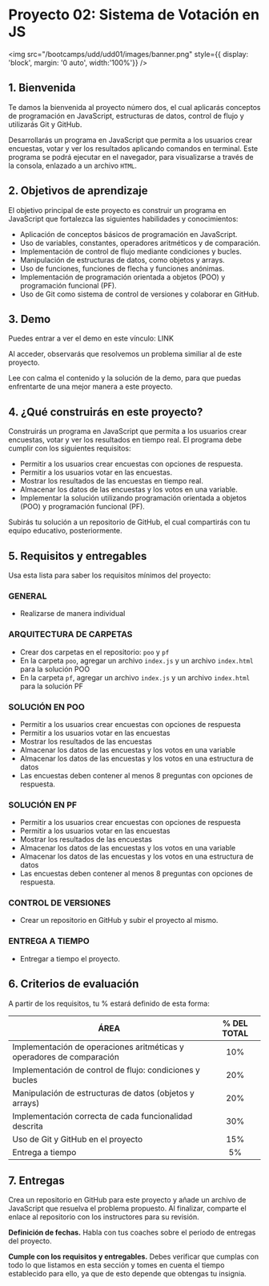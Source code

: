 
# Proyecto 02: Sistema de Votación en JS

<img
	src="/bootcamps/udd/udd01/images/banner.png"
	style={{ display: 'block', margin: '0 auto', width:'100%'}}
/>
<br/>

## 1. Bienvenida

Te damos la bienvenida al proyecto número dos, el cual aplicarás conceptos de programación en JavaScript, estructuras de datos, control de flujo y utilizarás Git y GitHub.

Desarrollarás un programa en JavaScript que permita a los usuarios crear encuestas, votar y ver los resultados aplicando comandos en terminal. Este programa se podrá ejecutar en el navegador, para visualizarse a través de la consola, enlazado a un archivo `HTML`.

## 2. Objetivos de aprendizaje

El objetivo principal de este proyecto es construir un programa en JavaScript que fortalezca las siguientes habilidades y conocimientos:

- Aplicación de conceptos básicos de programación en JavaScript.
- Uso de variables, constantes, operadores aritméticos y de comparación.
- Implementación de control de flujo mediante condiciones y bucles.
- Manipulación de estructuras de datos, como objetos y arrays.
- Uso de funciones, funciones de flecha y funciones anónimas.
- Implementación de programación orientada a objetos (POO) y programación funcional (PF).
- Uso de Git como sistema de control de versiones y colaborar en GitHub.

## 3. Demo

Puedes entrar a ver el demo en este vínculo: <ExternalLink href='demo02'>LINK</ExternalLink>

Al acceder, observarás que resolvemos un problema similiar al de este proyecto.

Lee con calma el contenido y la solución de la demo, para que puedas enfrentarte de una mejor manera a este proyecto.

## 4. ¿Qué construirás en este proyecto?

Construirás un programa en JavaScript que permita a los usuarios crear encuestas, votar y ver los resultados en tiempo real. El programa debe cumplir con los siguientes requisitos:

- Permitir a los usuarios crear encuestas con opciones de respuesta.
- Permitir a los usuarios votar en las encuestas.
- Mostrar los resultados de las encuestas en tiempo real.
- Almacenar los datos de las encuestas y los votos en una variable.
- Implementar la solución utilizando programación orientada a objetos (POO) y programación funcional (PF).

Subirás tu solución a un repositorio de GitHub, el cual compartirás con tu equipo educativo, posteriormente.

## 5. Requisitos y entregables    

Usa esta lista para saber los requisitos mínimos del proyecto:

### GENERAL
- Realizarse de manera individual

### ARQUITECTURA DE CARPETAS

- Crear dos carpetas en el repositorio: `poo` y `pf`
- En la carpeta `poo`, agregar un archivo `index.js` y un archivo `index.html` para la solución POO
- En la carpeta `pf`, agregar un archivo `index.js` y un archivo `index.html` para la solución PF
 
### SOLUCIÓN EN POO
- Permitir a los usuarios crear encuestas con opciones de respuesta
- Permitir a los usuarios votar en las encuestas
- Mostrar los resultados de las encuestas
- Almacenar los datos de las encuestas y los votos en una variable
- Almacenar los datos de las encuestas y los votos en una estructura de datos
- Las encuestas deben contener al menos 8 preguntas con opciones de respuesta.

### SOLUCIÓN EN PF
- Permitir a los usuarios crear encuestas con opciones de respuesta
- Permitir a los usuarios votar en las encuestas
- Mostrar los resultados de las encuestas
- Almacenar los datos de las encuestas y los votos en una variable
- Almacenar los datos de las encuestas y los votos en una estructura de datos
- Las encuestas deben contener al menos 8 preguntas con opciones de respuesta.

### CONTROL DE VERSIONES
- Crear un repositorio en GitHub y subir el proyecto al mismo.

### ENTREGA A TIEMPO
- Entregar a tiempo el proyecto.

## 6. Criterios de evaluación

A partir de los requisitos, tu % estará definido de esta forma:

| ÁREA                                                  | % DEL TOTAL |
| ----------------------------------------------------- |:-----------:|
| Implementación de operaciones aritméticas y operadores de comparación | 10% |
| Implementación de control de flujo: condiciones y bucles | 20% |
| Manipulación de estructuras de datos (objetos y arrays) | 20% |
| Implementación correcta de cada funcionalidad descrita | 30% |
| Uso de Git y GitHub en el proyecto | 15% |
| Entrega a tiempo | 5% |

## 7. Entregas

Crea un repositorio en GitHub para este proyecto y añade un archivo de JavaScript que resuelva el problema propuesto. Al finalizar, comparte el enlace al repositorio con los instructores para su revisión.

**Definición de fechas.** Habla con tus coaches sobre el periodo de entregas del proyecto.

**Cumple con los requisitos y entregables.** Debes verificar que cumplas con todo lo que listamos en esta sección y tomes en cuenta el tiempo establecido para ello, ya que de esto depende que obtengas tu insignia.
